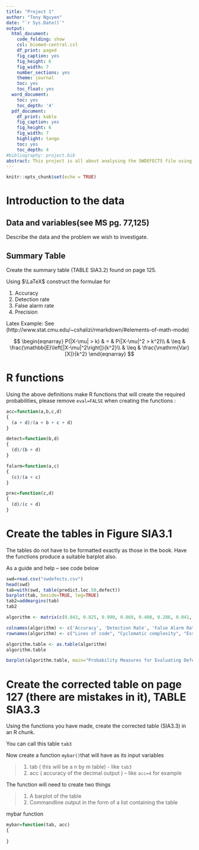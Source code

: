```yaml
---
title: "Project 1"
author: "Tony Nguyen"
date: "`r Sys.Date()`"
output:
  html_document:
    code_folding: show
    csl: biomed-central.csl
    df_print: paged
    fig_caption: yes
    fig_height: 6
    fig_width: 7
    number_sections: yes
    theme: journal
    toc: yes
    toc_float: yes
  word_document:
    toc: yes
    toc_depth: '4'
  pdf_document:
    df_print: kable
    fig_caption: yes
    fig_height: 6
    fig_width: 7
    highlight: tango
    toc: yes
    toc_depth: 4
#bibliography: project.bib
abstract: This project is all about analysing the SWDEFECTS file using R and probability theory. You will need to change the headings to reflect the nature of the project intentions. Rewriting this abstract is the last thing you do.
---
```


```r
knitr::opts_chunk$set(echo = TRUE)
```

# Introduction to the data

## Data and variables(see MS pg. 77,125)
Describe the data and the problem we wish to investigate.

## Summary Table 

Create the summary table (TABLE SIA3.2) found on page 125.

Using $\LaTeX$ construct the formulae for 

1. Accuracy
2. Detection rate
3. False alarm rate
4. Precision

Latex Example: See (http://www.stat.cmu.edu/~cshalizi/rmarkdown/#elements-of-math-mode)

$$
\begin{eqnarray}
P(|X-\mu| > k) & = & P(|X-\mu|^2 > k^2)\\
& \leq & \frac{\mathbb{E}\left[|X-\mu|^2\right]}{k^2}\\
& \leq & \frac{\mathrm{Var}[X]}{k^2}
\end{eqnarray}
$$

# R functions
Using the above definitions make R functions that will create the required probabilities, please remove `eval=FALSE` when creating the functions :

```r
acc=function(a,b,c,d)
{
  (a + d)/(a + b + c + d)
}
```

```r
detect=function(b,d)
{
  (d)/(b + d)
}
```

```r
falarm=function(a,c)
{
  (c)/(a + c)
}
```

```r
prec=function(c,d)
{
  (d)/(c + d)
}
```


# Create the tables in Figure SIA3.1

The tables do not have to be formatted exactly as those in the book. Have the functions produce a suitable barplot also. 

As a guide and help -- see code below

```r
swd=read.csv("swdefects.csv")
head(swd)
tab=with(swd, table(predict.loc.50,defect))
barplot(tab, beside=TRUE, leg=TRUE)
tab2=addmargins(tab)
tab2
```

```r
algorithm <- matrix(c(0.843, 0.825, 0.990, 0.869, 0.408, 0.286, 0.041, 0.224, 0.091, 0.116, 0.018, 0.060, 0.333, 0.212, 0.200, 0.289), ncol=5)

colnames(algorithm) <- c('Accuracy', 'Detection Rate', 'False Alarm Rate', 'Precision')
rownames(algorithm) <- c("Lines of code", "Cyclomatic complexity", "Essential complexity", "Design complexity")

algorithm.table <- as.table(algorithm)
algorithm.table

barplot(algorithm.table, main="Probability Measures for Evaluating Defect Prediction Algorithms")
```



# Create the corrected table on page 127 (there are mistakes in it), TABLE SIA3.3

Using the functions you have made, create the corrected table (SIA3.3) in an R chunk.
 
You can call this table `tab3`

Now create a function `mybar()`that will have as its input variables

>
    1. tab ( this will be a n by m table) - like `tab3`
    2. acc ( accuracy of the decimal output ) -- like `acc=4` for example
    
    
The function will need to create two things

>
    1. A barplot of the table
    2. Commandline output in the form of a list containing the table
    
mybar function
```r
mybar=function(tab, acc)
{
  
}
```

